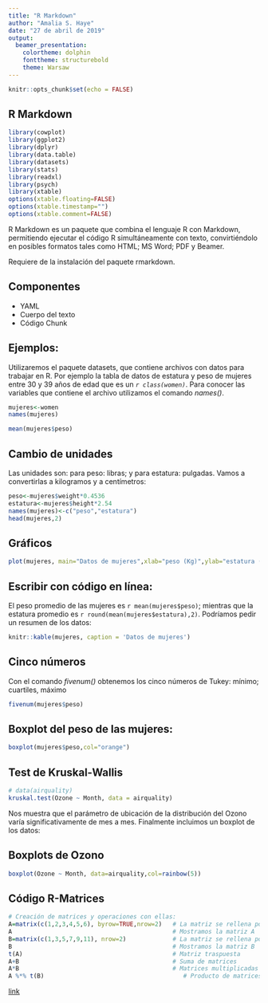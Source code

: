 ```yaml
---
title: "R Markdown"
author: "Amalia S. Haye"
date: "27 de abril de 2019"
output:
  beamer_presentation:
    colortheme: dolphin
    fonttheme: structurebold
    theme: Warsaw
---
```


```r
knitr::opts_chunk$set(echo = FALSE)
```
## R Markdown
```r
library(cowplot)
library(ggplot2)
library(dplyr)
library(data.table)
library(datasets)
library(stats)
library(readxl)
library(psych)
library(xtable)
options(xtable.floating=FALSE)
options(xtable.timestamp="")
options(xtable.comment=FALSE)
```

R Markdown es un paquete que combina el lenguaje R con Markdown, permitiendo ejecutar el código R simultáneamente con texto, convirtiéndolo en posibles formatos tales como HTML; MS Word; PDF y Beamer.

Requiere de la instalación del paquete rmarkdown.

## Componentes

- YAML
- Cuerpo del texto
- Código Chunk

## Ejemplos:
Utilizaremos el paquete datasets, que contiene archivos con datos para trabajar en R. Por ejemplo la tabla de datos de estatura y peso de mujeres entre 30 y 39 años de edad que es un *`r class(women)`*. Para conocer las variables que contiene el archivo utilizamos el comando *names()*.

```r
mujeres<-women
names(mujeres)
```
```r
mean(mujeres$peso)
```

## Cambio de unidades
Las unidades son: para peso: libras; y para estatura: pulgadas. Vamos a convertirlas a kilogramos y a centímetros:

```r
peso<-mujeres$weight*0.4536
estatura<-mujeres$height*2.54
names(mujeres)<-c("peso","estatura")
head(mujeres,2)
```

## Gráficos
```r
plot(mujeres, main="Datos de mujeres",xlab="peso (Kg)",ylab="estatura (cm)")

```

## Escribir con código en línea:

El peso promedio de las mujeres es `r mean(mujeres$peso)`; mientras que la estatura promedio es `r round(mean(mujeres$estatura),2)`.
Podríamos pedir un resumen de los datos:
```r
knitr::kable(mujeres, caption = 'Datos de mujeres')
```

## Cinco números
Con el comando _fivenum()_ obtenemos los cinco números de Tukey: mínimo; cuartiles, máximo
```r
fivenum(mujeres$peso)

```
## Boxplot del peso de las mujeres:
```r
boxplot(mujeres$peso,col="orange")
```

## Test de Kruskal-Wallis
```r
# data(airquality)
kruskal.test(Ozone ~ Month, data = airquality)
```
Nos muestra que el parámetro de ubicación de la distribución del Ozono varía significativamente de mes a mes. Finalmente incluimos un boxplot de los datos:


## Boxplots de Ozono
```r
boxplot(Ozone ~ Month, data=airquality,col=rainbow(5))
```

## Código R-Matrices

```r
# Creación de matrices y operaciones con ellas:
A=matrix(c(1,2,3,4,5,6), byrow=TRUE,nrow=2)   # La matriz se rellena por filas
A                                             # Mostramos la matriz A
B=matrix(c(1,3,5,7,9,11), nrow=2)             # La matriz se rellena por columnas
B                                             # Mostramos la matriz B
t(A)                                          # Matriz traspuesta
A+B                                           # Suma de matrices
A*B                                           # Matrices multiplicadas término a término
A %*% t(B)                                       # Producto de matrices

```


[link](www.dma.ulpgc.es/profesores/personal/stat/cursoR4ULPGC/20-Rmarkdown.html)




